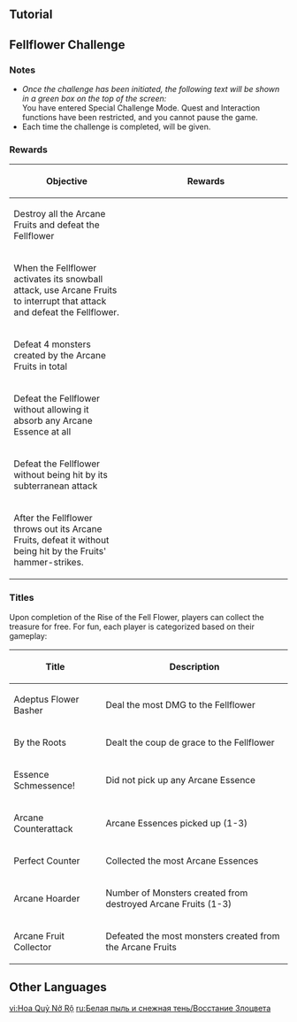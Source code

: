 {{EventTabs
|subpage1 = Born of the Snow
|subpage2 = Dragonspine Special Training
|subpage2name = Special Training
|subpage3 = Rise of the Fell Flower
|subpage3name = Fellflower Challenge
}}
==Tutorial==
{{Tutorial
|image1  = Tutorial Shadows Amidst Snowstorms_Fellflower Challenge 1.png
|text1   = The Fellflower contains a mysterious substance known as Arcane Essence. Or perhaps it is this substance that has given the Fellflower its current form...<br />If you can get rid of this Arcane Essence, you may make the Fellflower easier to defeat...
|image2  = Tutorial Shadows Amidst Snowstorms_Fellflower Challenge 2.png
|text2   = After the Fellflower summons Arcane Fruits, you can attack and destroy them to reflect them back at the Fellflower, hitting it hard and decreasing its shielding. Such impacts will also cause the Fellflower to release Arcane Essence.
|image3  = Tutorial Shadows Amidst Snowstorms_Fellflower Challenge 3.png
|text3   = Pick up the Fellflower's Arcane Essence to prevent its shield from regenerating. However, your active character will continually lose HP for a time when they pick up Arcane Essence.
|image4  = Tutorial Shadows Amidst Snowstorms_Fellflower Challenge 4.png
|text4   = Picking up Arcane Essences will allow you to prevent the Fellflower from regenerating its shield. Once the Fellflower's shield has been removed completely, it will decrease in size and become easier to defeat.
}}

==Fellflower Challenge==
{{Main|Fellflower}}
===Notes===
* ''Once the challenge has been initiated, the following text will be shown in a green box on the top of the screen:''<br />You have entered Special Challenge Mode. Quest and Interaction functions have been restricted, and you cannot pause the game.
* Each time the challenge is completed, {{Item|Vanquisher's Emblem|x=300|20}} will be given.

===Rewards===
{|class="article-table tdl1" style="text-align: center"
! Objective
! style="width: 280px;" | Rewards
|-
| Destroy all the Arcane Fruits and defeat the Fellflower
| {{Card|Vanquisher's Emblem|120}}{{Card|Hero's Wit|2}}{{Card|Mora|20,000}}
|-
| When the Fellflower activates its snowball attack, use Arcane Fruits to interrupt that attack and defeat the Fellflower.
| {{Card|Vanquisher's Emblem|120}}{{Card|Hero's Wit|2}}{{Card|Mora|20,000}}
|-
| Defeat 4 monsters created by the Arcane Fruits in total
| {{Card|Vanquisher's Emblem|120}}{{Card|Hero's Wit|2}}{{Card|Mora|20,000}}
|-
| Defeat the Fellflower without allowing it absorb any Arcane Essence at all
| {{Card|Vanquisher's Emblem|120}}{{Card|Hero's Wit|2}}{{Card|Mora|20,000}}
|-
| Defeat the Fellflower without being hit by its subterranean attack
| {{Card|Vanquisher's Emblem|120}}{{Card|Hero's Wit|2}}{{Card|Mora|20,000}}
|-
| After the Fellflower throws out its Arcane Fruits, defeat it without being hit by the Fruits' hammer-strikes.
| {{Card|Vanquisher's Emblem|120}}{{Card|Hero's Wit|2}}{{Card|Mora|20,000}}
|}

===Titles===
Upon completion of the Rise of the Fell Flower, players can collect the treasure for free. For fun, each player is categorized based on their gameplay:
{| class="wikitable" style="width:100%;"
! Title !! Description
|-
| Adeptus Flower Basher || Deal the most DMG to the Fellflower
|-
| By the Roots || Dealt the coup de grace to the Fellflower
|-
| Essence Schmessence! || Did not pick up any Arcane Essence
|-
| Arcane Counterattack || Arcane Essences picked up (1-3)
|-
| Perfect Counter || Collected the most Arcane Essences
|-
| Arcane Hoarder || Number of Monsters created from destroyed Arcane Fruits (1-3)
|-
| Arcane Fruit Collector || Defeated the most monsters created from the Arcane Fruits
|}

==Other Languages==
{{Other Languages
|en      = Rise of the Fell Flower
|zhs     = 骤起的魔花
|zhs_rm  = Zhòuqǐ de Móhuā
|zht     = 驟起的魔花
|zht_rm  = Zhòuqǐ de Móhuā
|zh_tl   = Suddenly Rising Devil Flower
|ja      = 蔓延る魔の花
|ja_rm   = Habikoru Ma no Hana
|ja_tl   = Overgrown Devil Flower
|ko      = 악마의 꽃의 습격
|ko_rm   = 
|ko_tl   = 
|es      = El ascenso de la flor maldita
|es_tl   = 
|fr      = L'ascension de la Gangrefleur
|fr_tl   = Rise of the Gangreflower
|fr_note = Portmanteau of '''''gangrè'''ne'' "gangrene" + '''''fleur''''' "flower."
|ru      = Восстание Злоцвета
|ru_tl   = 
|th      = การลุกฮือของดอกไม้ปีศาจ
|th_rm   = 
|th_tl   = 
|vi      = Hoa Quỷ Nở Rộ
|vi_tl   = 
|de      = Aufstieg der Teufelsblume
|de_tl   = Rise of the Devilflower
|id      = Bangkitnya Bunga yang Jatuh
|id_tl   = Rise of the Falling Flower
|pt      = Ascensão da Flor Maldita
|pt_tl   = 
}}

[[vi:Hoa Quỷ Nở Rộ]]
[[ru:Белая пыль и снежная тень/Восстание Злоцвета]]